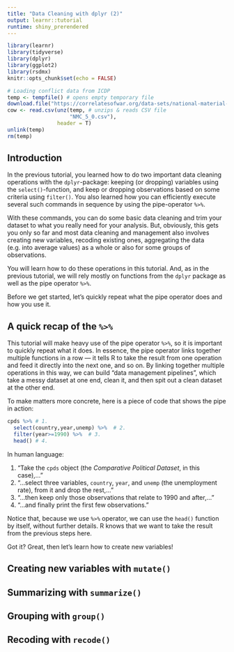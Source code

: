 ```yaml
---
title: "Data Cleaning with dplyr (2)"
output: learnr::tutorial
runtime: shiny_prerendered
---
```


```r
library(learnr)
library(tidyverse)
library(dplyr)
library(ggplot2)
library(rsdmx)
knitr::opts_chunk$set(echo = FALSE)

# Loading conflict data from ICDP
temp <- tempfile() # opens empty temporary file
download.file("https://correlatesofwar.org/data-sets/national-material-capabilities/nmc-v5-1/at_download/file", temp) # downloads and saves into 'temp'
cow <- read.csv(unz(temp, # unzips & reads CSV file
                    "NMC_5_0.csv"),
                header = T)
unlink(temp)
rm(temp)

```

## Introduction

In the previous tutorial, you learned how to do two important data cleaning operations with the `dplyr`-package: keeping (or dropping) variables using the `select()`-function, and keep or dropping observations based on some criteria using `filter()`. You also learned how you can efficiently execute several such commands in sequence by using the pipe-operator `%>%`.

With these commands, you can do some basic data cleaning and trim your dataset to what you really need for your analysis. But, obviously, this gets you only so far and most data cleaning and management also involves creating new variables, recoding existing ones, aggregating the data (e.g. into average values) as a whole or also for some groups of observations.

You will learn how to do these operations in this tutorial. And, as in the previous tutorial, we will rely mostly on functions from the `dplyr` package as well as the pipe operator `%>%`.

Before we get started, let's quickly repeat what the pipe operator does and how you use it.

## A quick recap of the `%>%`

This tutorial will make heavy use of the pipe operator `%>%`, so it is important to quickly repeat what it does. In essence, the pipe operator links together multiple functions in a row --- it tells R to take the result from one operation and feed it directly into the next one, and so on. By linking together multiple operations in this way, we can build "data management pipelines", which take a messy dataset at one end, clean it, and then spit out a clean dataset at the other end.

To make matters more concrete, here is a piece of code that shows the pipe in action:
```r
cpds %>% # 1.
  select(country,year,unemp) %>%  # 2.
  filter(year>=1990) %>%  # 3.
  head() # 4.
```

In human language:

1. "Take the `cpds` object (the *Comparative Political Dataset*, in this case),..."
2. "...select three variables, `country`, `year`, and `unemp` (the unemployment rate), from it and drop the rest,..."
3. "...then keep only those observations that relate to 1990 and after,..."
4. "...and finally print the first few observations."

Notice that, because we use `%>%` operator, we can use the `head()` function by itself, without further details. R knows that we want to take the result from the previous steps here.

Got it? Great, then let's learn how to create new variables!

## Creating new variables with `mutate()`




## Summarizing with `summarize()`

## Grouping with `group()`

## Recoding with `recode()`